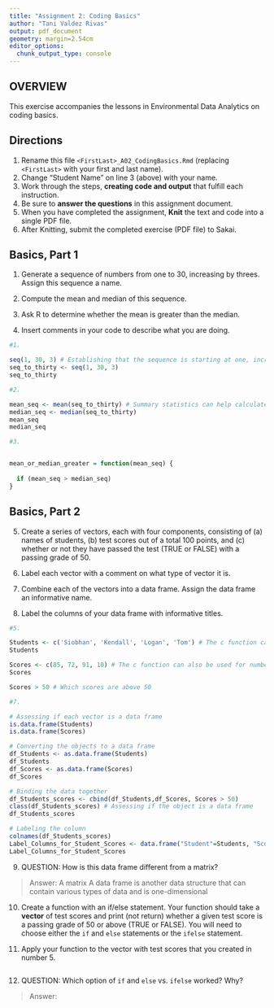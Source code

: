 ```yaml
---
title: "Assignment 2: Coding Basics"
author: "Tani Valdez Rivas"
output: pdf_document
geometry: margin=2.54cm
editor_options: 
  chunk_output_type: console
---
```


## OVERVIEW

This exercise accompanies the lessons in Environmental Data Analytics on coding basics.

## Directions

1.  Rename this file `<FirstLast>_A02_CodingBasics.Rmd` (replacing `<FirstLast>` with your first and last name).
2.  Change "Student Name" on line 3 (above) with your name.
3.  Work through the steps, **creating code and output** that fulfill each instruction.
4.  Be sure to **answer the questions** in this assignment document.
5.  When you have completed the assignment, **Knit** the text and code into a single PDF file.
6.  After Knitting, submit the completed exercise (PDF file) to Sakai.

## Basics, Part 1

1.  Generate a sequence of numbers from one to 30, increasing by threes. Assign this sequence a name.

2.  Compute the mean and median of this sequence.

3.  Ask R to determine whether the mean is greater than the median.

4.  Insert comments in your code to describe what you are doing.

```r
#1.

seq(1, 30, 3) # Establishing that the sequence is starting at one, increasing by 3s until it reaches 30.
seq_to_thirty <- seq(1, 30, 3)
seq_to_thirty

#2. 

mean_seq <- mean(seq_to_thirty) # Summary statistics can help calculate the mean and median of a data set
median_seq <- median(seq_to_thirty)
mean_seq
median_seq

#3. 


mean_or_median_greater = function(mean_seq) {
  
  if (mean_seq > median_seq)
}
```

## Basics, Part 2

5.  Create a series of vectors, each with four components, consisting of (a) names of students, (b) test scores out of a total 100 points, and (c) whether or not they have passed the test (TRUE or FALSE) with a passing grade of 50.

6.  Label each vector with a comment on what type of vector it is.

7.  Combine each of the vectors into a data frame. Assign the data frame an informative name.

8.  Label the columns of your data frame with informative titles.

```r
#5. 

Students <- c('Siobhan', 'Kendall', 'Logan', 'Tom') # The c function can be used to create a vector
Students

Scores <- c(85, 72, 91, 10) # The c function can also be used for numbers
Scores

Scores > 50 # Which scores are above 50

#7. 

# Assessing if each vector is a data frame
is.data.frame(Students)
is.data.frame(Scores)

# Converting the objects to a data frame
df_Students <- as.data.frame(Students)
df_Students
df_Scores <- as.data.frame(Scores)
df_Scores

# Binding the data together
df_Students_scores <- cbind(df_Students,df_Scores, Scores > 50)
class(df_Students_scores) # Assessing if the object is a data frame
df_Students_scores

# Labeling the column
colnames(df_Students_scores)
Label_Columns_for_Student_Scores <- data.frame("Student"=Students, "Scored"=Scores, "Passed?" = Scores > 50)
Label_Columns_for_Student_Scores

```

9.  QUESTION: How is this data frame different from a matrix?

> Answer: A matrix
A data frame is another data structure that can contain various types of data and is one-dimensional 

10. Create a function with an if/else statement. Your function should take a **vector** of test scores and print (not return) whether a given test score is a passing grade of 50 or above (TRUE or FALSE). You will need to choose either the `if` and `else` statements or the `ifelse` statement.

11. Apply your function to the vector with test scores that you created in number 5.

```r

```

12. QUESTION: Which option of `if` and `else` vs. `ifelse` worked? Why?

> Answer:
